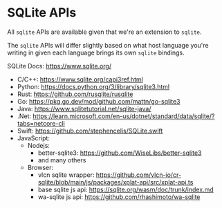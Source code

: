 # SQLite APIs

All `sqlite` APIs are available given that we're an extension to `sqlite`.

The `sqlite` APIs will differ slightly based on what host language you're writing in given each language brings its own `sqlite` bindings.

SQLite Docs: https://www.sqlite.org/

- C/C++: https://www.sqlite.org/capi3ref.html
- Python: https://docs.python.org/3/library/sqlite3.html
- Rust: https://github.com/rusqlite/rusqlite
- Go: https://pkg.go.dev/mod/github.com/mattn/go-sqlite3
- Java: https://www.sqlitetutorial.net/sqlite-java/
- .Net: https://learn.microsoft.com/en-us/dotnet/standard/data/sqlite/?tabs=netcore-cli
- Swift: https://github.com/stephencelis/SQLite.swift
- JavaScript:
  - Nodejs:
    - better-sqlite3: https://github.com/WiseLibs/better-sqlite3
    - and many others
  - Browser:
    - vlcn sqlite wrapper: https://github.com/vlcn-io/cr-sqlite/blob/main/js/packages/xplat-api/src/xplat-api.ts
    - base sqlite js api: https://sqlite.org/wasm/doc/trunk/index.md
    - wa-sqlite js api: https://github.com/rhashimoto/wa-sqlite
